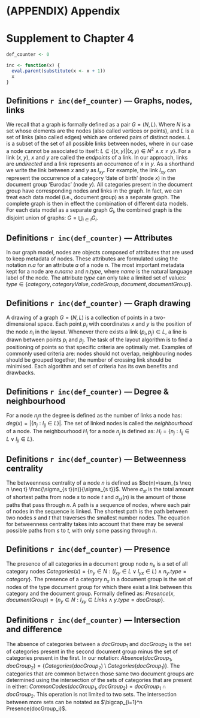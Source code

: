 # (APPENDIX) Appendix {-}
\cleardoublepage
\phantomsection
\addcontentsline{toc}{part}{Appendices}
<!-- \appendixpage* -->
<!-- \setlength\beforechapskip{-\baselineskip} -->

# Supplement to Chapter 4

```r
def_counter <- 0

inc <- function(x) {
  eval.parent(substitute(x <- x + 1))
  x
}
```

## Definitions `r inc(def_counter)` — Graphs, nodes, links

We recall that a graph is formally defined as a pair $G=(N, L)$. Where $N$ is a set whose elements are the nodes (also called vertices or points), and $L$ is a set of links (also called edges) which are ordered pairs of distinct nodes. $L$ is a subset of the set of all possible links between nodes, where in our case a node cannot be associated to itself: $L \subseteq\left\{(x, y)|(x, y) \in N^{2} \wedge x \neq y\right\}$. For a link $(x, y)$, $x$ and $y$ are called the _endpoints_ of a link. In our approach, links are _undirected_ and a link represents an occurrence of $x$ in $y$. As a shorthand we write the link between $x$ and $y$ as $l_{xy}$. For example, the link $l_{xy}$ can represent the occurrence of a category 'date of birth' (node $x$) in the document group 'Eurodac' (node $y$). All categories present in the document group have corresponding nodes and links in the graph. In fact, we can treat each data model (i.e., document group) as a separate graph. The complete graph is then in effect the combination of different data models. For each data model as a separate graph $G_{i}$, the combined graph is the disjoint union of graphs: $G=\bigcup_{i \in I} G_{i}$.

## Definitions `r inc(def_counter)` — Attributes

In our graph model, nodes are objects composed of attributes that are used to keep metadata of nodes. These attributes are formulated using the notation $n.a$ for an attribute $a$ of a node $n$. The most important metadata kept for a node are $n.name$ and $n.type$, where $name$ is the natural language label of the node. The attribute $type$ can only take a limited set of values: $type \in \{category, categoryValue, codeGroup, document, documentGroup\}$.

## Definitions `r inc(def_counter)` — Graph drawing

A drawing of a graph $G=(N,L)$ is a collection of points in a two-dimensional space. Each point $p_i$ with coordinates $x$ and $y$ is the position of the node $n_i$ in the layout. Whenever there exists a link $(p_i, p_j) \in L$, a line is drawn between points $p_i$ and $p_j$. The task of the layout algorithm is to find a positioning of points so that specific criteria are optimally met. Examples of commonly used criteria are: nodes should not overlap, neighbouring nodes should be grouped together, the number of crossing link should be minimised. Each algorithm and set of criteria has its own benefits and drawbacks.

## Definitions `r inc(def_counter)` — Degree & neighbourhood

For a node $n_j$n the degree is defined as the number of links a node has: $deg(x) = \left|\{ n_{j}: l_{ij} \in L \right\}|$. The set of linked nodes is called the _neighbourhood_ of a node. The neighbourhood $H_{i}$ for a node $n_{j}$ is defined as: $H_{i}=\left\{n_{j}: l_{i j} \in L \vee l_{j i} \in L\right\}$.

## Definitions `r inc(def_counter)` — Betweenness centrality

The betweenness centrality of a node $n$ is defined as $bc(n)=\sum_{s \neq n \neq t} \frac{\sigma_{s t}(n)}{\sigma_{s t}}$. Where $\sigma_{st}$ is the total amount of shortest paths from node $s$ to node $t$ and $\sigma_{st}(n)$ is the amount of those paths that pass through $n$. A path is a sequence of nodes, where each pair of nodes in the sequence is linked. The shortest path is the path between two nodes $s$ and $t$ that traverses the smallest number nodes. The equation for betweenness centrality takes into account that there may be several possible paths from $s$ to $t$, with only some passing through $n$.

## Definitions `r inc(def_counter)` — Presence

The presence of all categories in a document group node $n_x$ is a set of all category nodes $Categories(x) = \left\{ n_y \in N: (l_{xy} \in L \vee l_{yx} \in L) \wedge n_y.type=category\right\}$. The presence of a category $n_x$ in a document group is the set of nodes of the type document group for which there exist a link between this category and the document group. Formally defined as: $Presence(x, documentGroup)=\left\{ n_y \in N : l_{xy} \in Links \wedge y.type = docGroup\right\}$.

## Definitions `r inc(def_counter)` — Intersection and difference

The absence of categories between a $docGroup_1$ and $docGroup_2$ is the set of categories present in the second document group minus the set of categories present in the first. In our notation: $Absence(docGroup_1, docGroup_2) = \left\{ Categories(docGroup_2) \setminus Categories(docGroup_1)\right\}$. The categories that are common between those same two document groups are determined using the intersection of the sets of categories that are present in either: $CommonCodes(docGroup_1, docGroup_2)=docGroup_1 \cap docGroup_2$. This operation is not limited to two sets. The intersection between more sets can be notated as $\bigcap_{i=1}^n Presence(docGroup_i)$.
